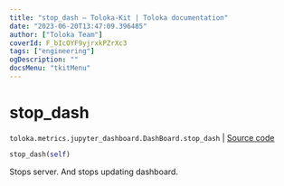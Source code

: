 ```yaml
---
title: "stop_dash — Toloka-Kit | Toloka documentation"
date: "2023-06-20T13:47:09.396485"
author: ["Toloka Team"]
coverId: F_bIcOYF9yjrxkPZrXc3
tags: ["engineering"]
ogDescription: ""
docsMenu: "tkitMenu"
---
```


# stop_dash

`toloka.metrics.jupyter_dashboard.DashBoard.stop_dash` | [Source code](https://github.com/Toloka/toloka-kit/blob/v1.2.0/src/metrics/jupyter_dashboard.py#L353)

```python
stop_dash(self)
```

Stops server. And stops updating dashboard.